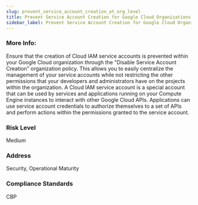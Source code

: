 ```yaml
---
slug: prevent_service_account_creation_at_org_level
title: Prevent Service Account Creation for Google Cloud Organizations
sidebar_label: Prevent Service Account Creation for Google Cloud Organizations
---
```


### More Info:

Ensure that the creation of Cloud IAM service accounts is prevented within your Google Cloud organization through the "Disable Service Account Creation" organization policy. This allows you to easily centralize the management of your service accounts while not restricting the other permissions that your developers and administrators have on the projects within the organization. A Cloud IAM service account is a special account that can be used by services and applications running on your Compute Engine instances to interact with other Google Cloud APIs. Applications can use service account credentials to authorize themselves to a set of APIs and perform actions within the permissions granted to the service account.

### Risk Level

Medium

### Address

Security, Operational Maturity

### Compliance Standards

CBP

